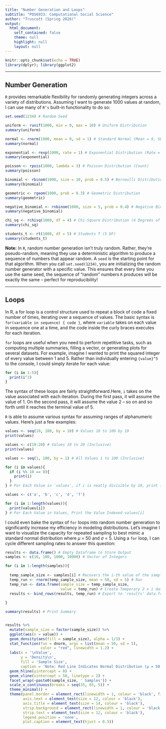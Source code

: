 ```yaml
---
title: "Number Generation and Loops"
subtitle: "POS6933: Computational Social Science"
author: "Truscott (Spring 2026)"
output:
  html_document:
    self_contained: false
    theme: null
    highlight: null
    layout: null
---
```


```r
knitr::opts_chunk$set(echo = TRUE)
library(dplyr); library(ggplot2)

```

---

## Number Generation

<code>R</code> provides remarkable flexibility for randomly generating integers across a variety of distributions. Assuming I want to generate 1000 values at random, I can use many of <code>R's</code> built-in functionality to do so: 



```r

set.seed(1234) # Random Seed 

uniform <- runif(1000, min = 0, max = 10) # Uniform Distribution
summary(uniform)

normal <- rnorm(1000, mean = 0, sd = 1) # Standard Normal (Mean = 0, SD = 1)
summary(normal)

exponential <- rexp(1000, rate = 1) # Exponential Distribution (Rate = 1)
summary(exponential)

poisson <- rpois(1000, lambda = 3) # Poisson Distribution (Count)
summary(poisson)

binomial <- rbinom(1000, size = 10, prob = 0.5) # Bernoulli Distribution
summary(binomial)

geometric <- rgeom(1000, prob = 0.3) # Geometric Distribution
summary(geometric)

negative_binomial <- rnbinom(1000, size = 5, prob = 0.4) # Negative Binomial
summary(negative_binomial)

chi_sq <- rchisq(1000, df = 4) # Chi-Square Distribution (4 Degrees of Freedom)
summary(chi_sq)

students_t <- rt(1000, df = 5) # Students T (5 DF)
summary(students_t)

```


<b> Note:</b> In <code>R</code>, random number generation isn't truly random. Rather, they’re pseudo-random, meaning they use a deterministic algorithm to produce a sequence of numbers that appear random. A <code>seed</code> is the starting point for that algorithm. When you call <code>set.seed(1234)</code>, you are initializing the random number generator with a specific value. This ensures that every time you use the same seed, the sequence of "random" numbers <code>R</code> produces will be exactly the same -- perfect for reproducibility! 

---

## Loops


In R, a for loop is a control structure used to repeat a block of code a fixed number of times, iterating over a sequence of values. The basic syntax is <code>for(variable in sequence) { code }</code>, where <code>variable</code> takes on each value in sequence one at a time, and the code inside the curly braces executes for each iteration. 

<code>for</code> loops are useful when you need to perform repetitive tasks, such as computing multiple summaries, filling a vector, or generating plots for several datasets. For example, imagine I wanted to print the squared integer of every value between 1 and 5. Rather than individually entering <code>{value}^5</code> to the console, I could simply iterate for each value:  

```r

for (i in 1:5){
  print(i^2) 
}

```
The syntax of these loops are fairly straightforward.Here, <code>i</code> takes on the value associated with each iteration. During the first pass, it will assume the value of 1. On the second pass, it will assume the value 2 -- so on and so forth until it reaches the terminal value of 5. 

<code>R</code> is able to assume various syntax for assuming ranges of alphanumeric values. Here's just a few examples: 

```R

values <- seq(10, 100, by = 10) # Values 10 to 100 by 10
print(values)

values <- c(10:20) # Values 10 to 20 (Inclusive)
print(values)

values <- seq(1, 100, by = 1) # All Values 1 to 100 (Inclusive)

for (i in values){
  if (i %% 10 == 0){
    print(i)
  }
} # For Each Value in `values', if i is neatly divisible by 10, print i

values <- c('a', 'b', 'c', 'd', 'f') 

for (i in 1:length(values)){
  print(values[i])
} # For Each Value in Values, Print the Value Indexed values[i]

```


I could even bake the syntax of <code>for</code> loops into random number generation to significantly increase my efficiency in modeling distributions. Let's imagine I want to visualize the capacity for repeated sampling to best mimic a standard normal distribution where $\mu$ = 50 and $\sigma$ = 5. Using a <code>for</code> loop, I can cycle different sampling rates to answer this question: 

```r

results <- data.frame() # Empty Dataframe to Store Output
samples <- c(10, 100, 1000, 10000) # Vector of Integers

for (i in 1:length(samples)){
  
  temp_sample_size <- samples[i] # Recovers the i-th value of the samples vector
  temp_run <- rnorm(temp_sample_size, mean = 50, sd = 5) # Run 
  temp_run <- data.frame(sample_size = temp_sample_size, 
                         value = temp_run) # Create Temporary 2 x i dataframe indicating size of samples and values from rbinom()
  results <- bind_rows(results, temp_run) # Export to 'results' data.frame
  
}

summary(results) # Print Summary


results %>%
  mutate(sample_size = factor(sample_size)) %>%
  ggplot(aes(x = value)) + 
  geom_density(aes(fill = sample_size), alpha = 1/3) + 
  stat_function(fun = dnorm, args = list(mean = 50, sd = 5), 
                color = "red", linewidth = 1.2) + 
  labs(x = '\nValue',
       y = 'Density\n', 
       fill = 'Sample Size', 
       caption = 'Note: Red Line Indicates Normal Distribution (μ = 50, σ = 5)') + 
  geom_hline(yintercept = 0) +
  geom_vline(xintercept = 50, linetype = 2) + 
  facet_wrap(~paste0(sample_size, ' Samples')) + 
  scale_x_continuous(breaks = seq(35, 65, 5)) + 
  theme_minimal() + 
  theme(panel.border = element_rect(linewidth = 1, colour = 'black', fill = NA), 
        axis.text = element_text(size = 12, colour = 'black'), 
        axis.title = element_text(size = 14, colour = 'black'), 
        strip.background = element_rect(linewidth = 1, colour = 'black', fill = 'grey75'),
        strip.text = element_text(size = 12, colour = 'black'), 
        legend.position = 'none', 
        plot.caption = element_text(hjust = 0.5)) 

```

